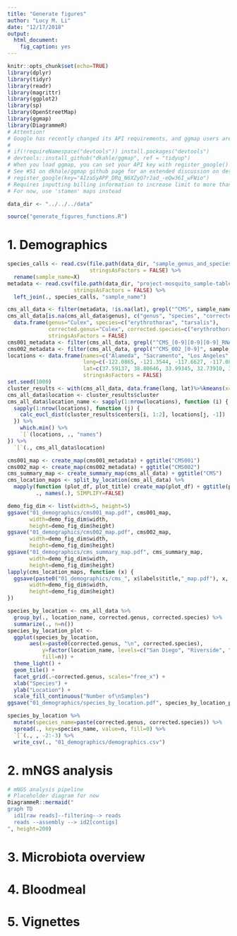 ```yaml
---
title: "Generate figures"
author: "Lucy M. Li"
date: "12/17/2018"
output: 
  html_document:
    fig_caption: yes
---
```




```r
knitr::opts_chunk$set(echo=TRUE)
library(dplyr)
library(tidyr)
library(readr)
library(magrittr)
library(ggplot2)
library(sp)
library(OpenStreetMap)
library(ggmap)
library(DiagrammeR)
# Attention!
# Google has recently changed its API requirements, and ggmap users are now required to provide an API key and enable billing. ggmap itself is outdated on CRAN; we hope to have the new version up on CRAN soon, but until then, here is the workaround:
# 
# if(!requireNamespace("devtools")) install.packages("devtools")
# devtools::install_github("dkahle/ggmap", ref = "tidyup")
# When you load ggmap, you can set your API key with register_google() (see ?register_google for details), but don’t forget to enable the Maps Static API and geocoding API in the Google Cloud Console and enable billing. Also, go to 'Quotas' on Google Cloud and increase the 'Unsigned requests (if URL signing secret is defined) per day' limit
# See #51 on dkhale/ggmap github page for an extended discussion on details.
# register_google(key="AIzaSyAPP_DRq_N6XZyO7r2ad_-eQw36I_wFWio")
# Requires inputting billing information to increase limit to more than 1 request per day
# For now, use 'stamen' maps instead

```

```r
data_dir <- "../../../data"
```

```r
source("generate_figures_functions.R")
```

# 1. Demographics

```r
species_calls <- read.csv(file.path(data_dir, "sample_genus_and_species.csv"),
                          stringsAsFactors = FALSE) %>%
  rename(sample_name=X)
metadata <- read.csv(file.path(data_dir, "project-mosquito_sample-table_cleaned.csv"),
                     stringsAsFactors = FALSE) %>%
  left_join(., species_calls, "sample_name")
```

```r
cms_all_data <- filter(metadata, !is.na(lat), grepl("^CMS", sample_name))
cms_all_data[is.na(cms_all_data$genus), c("genus", "species", "corrected.genus", "corrected.species")] <- 
  data.frame(genus="Culex", species=c("erythrothorax", "tarsalis"),
             corrected.genus="Culex", corrected.species=c("erythrothorax", "tarsalis"),
             stringsAsFactors = FALSE)
cms001_metadata <- filter(cms_all_data, grepl("^CMS_[0-9][0-9][0-9]_RNA", sample_name))
cms002_metadata <- filter(cms_all_data, grepl("^CMS_002_[0-9]", sample_name))
locations <- data.frame(names=c("Alameda", "Sacramento", "Los Angeles", "San Diego", "Riverside"),
                        long=c(-122.0865, -121.3544, -117.6627, -117.0832, -116.0492),
                        lat=c(37.59137, 38.80646, 33.99345, 32.73910, 33.52882),
                        stringsAsFactors = FALSE)
set.seed(1000)
cluster_results <- with(cms_all_data, data.frame(long, lat)%>%kmeans(x=., nrow(locations), nstart=10))
cms_all_data$location <- cluster_results$cluster
cms_all_data$location_name <- sapply(1:nrow(locations), function (i) {
  sapply(1:nrow(locations), function (j) {
    calc_eucl_dist(cluster_results$centers[i, 1:2], locations[j, -1])
  }) %>%
    which.min() %>%
    `[`(locations, ., "names")
}) %>%
  `[`(., cms_all_data$location)
```


```r
cms001_map <- create_map(cms001_metadata) + ggtitle("CMS001")
cms002_map <- create_map(cms002_metadata) + ggtitle("CMS002")
cms_summary_map <- create_summary_map(cms_all_data) + ggtitle("CMS") 
cms_location_maps <- split_by_location(cms_all_data) %>%
  mapply(function (plot_df, plot_title) create_map(plot_df) + ggtitle(plot_title),
         ., names(.), SIMPLIFY=FALSE)

demo_fig_dim <- list(width=5, height=5)
ggsave("01_demographics/cms001_map.pdf", cms001_map, 
       width=demo_fig_dim$width,
       height=demo_fig_dim$height)
ggsave("01_demographics/cms002_map.pdf", cms002_map, 
       width=demo_fig_dim$width,
       height=demo_fig_dim$height)
ggsave("01_demographics/cms_summary_map.pdf", cms_summary_map, 
       width=demo_fig_dim$width,
       height=demo_fig_dim$height)
lapply(cms_location_maps, function (x) {
  ggsave(paste0("01_demographics/cms_", x$labels$title,"_map.pdf"), x, 
       width=demo_fig_dim$width,
       height=demo_fig_dim$height)
})

```

```r
species_by_location <- cms_all_data %>%
  group_by(., location_name, corrected.genus, corrected.species) %>%
  summarize(., n=n())
species_by_location_plot <- 
  ggplot(species_by_location, 
       aes(x=paste0(corrected.genus, "\n", corrected.species), 
           y=factor(location_name, levels=c("San Diego", "Riverside", "Los Angeles", "Alameda", "Sacramento")), 
           fill=n)) +
  theme_light() +
  geom_tile() +
  facet_grid(.~corrected.genus, scales="free_x") +
  xlab("Species") +
  ylab("Location") +
  scale_fill_continuous("Number of\nSamples")
ggsave("01_demographics/species_by_location.pdf", species_by_location_plot, width=12, height=4)

species_by_location %>%
  mutate(species_name=paste(corrected.genus, corrected.species)) %>%
  spread(., key=species_name, value=n, fill=0) %>%
  `[`(., , -2:-3) %>%
  write_csv(., "01_demographics/demographics.csv")
```

# 2. mNGS analysis

```r
# mNGS analysis pipeline
# Placeholder diagram for now
DiagrammeR::mermaid("
graph TD
  id1[raw reads]--filtering--> reads 
  reads --assembly --> id2[contigs] 
", height=200)
```


# 3. Microbiota overview




# 4. Bloodmeal

# 5. Vignettes



